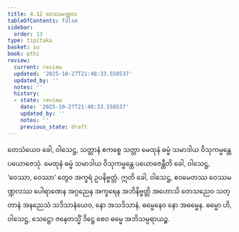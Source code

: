 ```yaml
---
title: 4.12 ဝေဿမဏ္ဍလ
tableOfContents: false
sidebar:
  order: 13
type: tipitaka
basket: su
book: pthi
review:
  current: review
  updated: '2025-10-27T21:48:33.558537'
  updated_by: ''
  notes: ''
  history:
  - state: review
    date: '2025-10-27T21:48:33.558537'
    updated_by: ''
    notes: ''
    previous_state: draft
---
```



<ReviewStatus review={frontmatter.review} showDetails={true} />

<HypothesisAnnotation frontmatter={frontmatter} />

<DynamicBreadcrumb />

<Division number="133" book="pthi" e="ch" v="8" p="78">

<Paragraph number="275" book="pthi">
တေသံယေဝ ခေါ, ဝါသေဋ္ဌ, သတ္တာနံ ဧကစ္စေ သတ္တာ မေထုနံ ဓမ္မံ သမာဒါယ ဝိသုကမ္မန္တေ ပယောဇေသုံ. မေထုနံ ဓမ္မံ သမာဒါယ ဝိသုကမ္မန္တေ ပယောဇေန္တီတိ ခေါ, ဝါသေဋ္ဌ, ‘ဝေဿာ, ဝေဿာ’ တွေဝ အက္ခရံ ဥပနိဗ္ဗတ္တံ. ဣတိ ခေါ, ဝါသေဋ္ဌ, ဧဝမေတဿ ဝေဿမဏ္ဍလဿ ပေါရာဏေန အဂ္ဂညေန အက္ခရေန အဘိနိဗ္ဗတ္တိ အဟောသိ တေသညေဝ သတ္တာနံ အနညေသံ သဒိသာနံယေဝ, နော အသဒိသာနံ, ဓမ္မေနေဝ နော အဓမ္မေန. ဓမ္မော ဟိ, ဝါသေဋ္ဌ, သေဋ္ဌော ဇနေတသ္မိံ ဒိဋ္ဌေ စေဝ ဓမ္မေ အဘိသမ္ပရာယဉ္စ.
</Paragraph>
</Division>